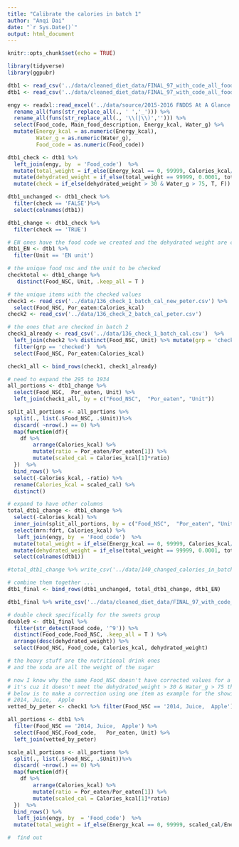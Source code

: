 ```yaml
---
title: "Calibrate the calories in batch 1"
author: "Anqi Dai"
date: "`r Sys.Date()`"
output: html_document
---
```


```r
knitr::opts_chunk$set(echo = TRUE)
```

```r
library(tidyverse)
library(ggpubr)
```

```r
dtb1 <- read_csv('../data/cleaned_diet_data/FINAL_97_with_code_all_foods_drt_with_EN_finalized.csv')
dtb1 <- read_csv('../data/cleaned_diet_data/FINAL_97_with_code_all_foods_drt_with_EN_finalized_OLD.csv')

engy <- readxl::read_excel('../data/source/2015-2016 FNDDS At A Glance - FNDDS Nutrient Values.xlsx', skip = 1, col_types  = 'text') %>% 
  rename_all(funs(str_replace_all(., ' ','_'))) %>% 
  rename_all(funs(str_replace_all(., '\\(|\\)',''))) %>% 
  select(Food_code, Main_food_description, Energy_kcal, Water_g) %>% 
  mutate(Energy_kcal = as.numeric(Energy_kcal),
         Water_g = as.numeric(Water_g),
         Food_code = as.numeric(Food_code))

dtb1_check <- dtb1 %>% 
  left_join(engy, by  = 'Food_code')  %>% 
  mutate(total_weight = if_else(Energy_kcal == 0, 99999, Calories_kcal/Energy_kcal*100)) %>% 
  mutate(dehydrated_weight = if_else(total_weight == 99999, 0.0001, total_weight*(1 - Water_g/100))) %>% 
  mutate(check = if_else(dehydrated_weight > 30 & Water_g > 75, T, F))

dtb1_unchanged <- dtb1_check %>% 
  filter(check == 'FALSE')%>% 
  select(colnames(dtb1))

dtb1_change <- dtb1_check %>% 
  filter(check == 'TRUE') 

# EN ones have the food code we created and the dehydrated weight are converted from the wet weight 
dtb1_EN <- dtb1 %>% 
  filter(Unit == 'EN unit')
```

```r
# the unique food nsc and the unit to be checked 
checktotal <- dtb1_change %>% 
   distinct(Food_NSC, Unit, .keep_all = T )

# the unique items with the checked values
check1 <- read_csv('../data/136_check_1_batch_cal_new_peter.csv') %>% 
  select(Food_NSC, Por_eaten:Calories_kcal)
check2 <- read_csv('../data/136_check_2_batch_cal_peter.csv')

# the ones that are checked in batch 2
check1_already <- read_csv('../data/136_check_1_batch_cal.csv')  %>% 
  left_join(check2 %>% distinct(Food_NSC, Unit) %>% mutate(grp = 'checked')) %>% 
  filter(grp == 'checked')  %>% 
  select(Food_NSC, Por_eaten:Calories_kcal)

check1_all <- bind_rows(check1, check1_already)

# need to expand the 295 to 1934
all_portions <- dtb1_change %>% 
  select(Food_NSC,  Por_eaten, Unit) %>% 
  left_join(check1_all, by = c("Food_NSC",  "Por_eaten", "Unit"))

split_all_portions <- all_portions %>% 
  split(., list(.$Food_NSC, .$Unit))%>%  
  discard( ~nrow(.) == 0) %>% 
  map(function(df){
    df %>% 
        arrange(Calories_kcal) %>% 
        mutate(ratio = Por_eaten/Por_eaten[1]) %>% 
        mutate(scaled_cal = Calories_kcal[1]*ratio)
  })  %>% 
  bind_rows() %>% 
  select(-Calories_kcal, -ratio) %>%    
  rename(Calories_kcal = scaled_cal) %>% 
  distinct()

# expand to have other columns
total_dtb1_change <- dtb1_change %>% 
  select(-Calories_kcal) %>% 
  inner_join(split_all_portions, by = c("Food_NSC",  "Por_eaten", "Unit")) %>% 
  select(mrn:fdrt, Calories_kcal) %>% 
   left_join(engy, by  = 'Food_code')  %>% 
  mutate(total_weight = if_else(Energy_kcal == 0, 99999, Calories_kcal/Energy_kcal*100)) %>% 
  mutate(dehydrated_weight = if_else(total_weight == 99999, 0.0001, total_weight*(1 - Water_g/100))) %>% 
  select(colnames(dtb1))

#total_dtb1_change %>% write_csv('../data/140_changed_calories_in_batch1.csv')

# combine them together ...
dtb1_final <- bind_rows(dtb1_unchanged, total_dtb1_change, dtb1_EN)

dtb1_final %>% write_csv('../data/cleaned_diet_data/FINAL_97_with_code_all_foods_drt_with_EN_finalized.csv')
```

```r
# double check specifically for the sweets group
double9 <- dtb1_final %>% 
  filter(str_detect(Food_code, '^9')) %>% 
  distinct(Food_code,Food_NSC, .keep_all = T ) %>% 
  arrange(desc(dehydrated_weight)) %>% 
  select(Food_NSC, Food_code, Calories_kcal, dehydrated_weight)

# the heavy stuff are the nutritional drink ones
# and the soda are all the weight of the sugar
```
```r
# now I know why the same Food_NSC doesn't have corrected values for a smaller portion 
# it's cuz it doesn't meet the dehydrated_weight > 30 & Water_g > 75 threshold
# below is to make a correction using one item as example for the showing purpose to Jonas
# 2014, Juice,  Apple
vetted_by_peter <- check1 %>% filter(Food_NSC == '2014, Juice,  Apple')

all_portions <- dtb1 %>% 
  filter(Food_NSC == '2014, Juice,  Apple') %>% 
  select(Food_NSC,Food_code,   Por_eaten, Unit) %>% 
  left_join(vetted_by_peter)

scale_all_portions <- all_portions %>% 
  split(., list(.$Food_NSC, .$Unit))%>%  
  discard( ~nrow(.) == 0) %>% 
  map(function(df){
    df %>% 
        arrange(Calories_kcal) %>% 
        mutate(ratio = Por_eaten/Por_eaten[1]) %>% 
        mutate(scaled_cal = Calories_kcal[1]*ratio)
  })  %>% 
  bind_rows() %>% 
   left_join(engy, by  = 'Food_code')  %>% 
  mutate(total_weight = if_else(Energy_kcal == 0, 99999, scaled_cal/Energy_kcal*100)) 
```
```r
#  find out 
```

